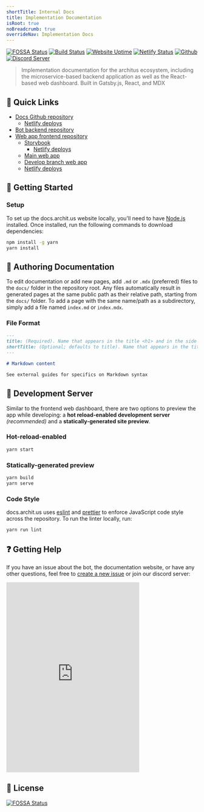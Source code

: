 ```yaml
---
shortTitle: Internal Docs
title: Implementation Documentation
isRoot: true
noBreadcrumb: true
overrideNav: Implementation Docs
---
```


<div style={{ marginTop: "-1rem" }} />

[![FOSSA Status](https://app.fossa.com/api/projects/git%2Bgithub.com%2Farchitus%2Fdocs.archit.us.svg?type=shield)](https://app.fossa.com/projects/git%2Bgithub.com%2Farchitus%2Fdocs.archit.us?ref=badge_shield) [![Build Status](https://travis-ci.org/architus/docs.archit.us.svg?branch=master)](https://travis-ci.org/architus/docs.archit.us) [![Website Uptime](https://img.shields.io/uptimerobot/ratio/7/m783218822-e416787a37a1f22b540d0654.svg?label=website%20uptime)](https://status.archit.us/) [![Netlify Status](https://api.netlify.com/api/v1/badges/8ee5067a-c5a8-4309-9167-2cfe8b8d4cb3/deploy-status)](https://app.netlify.com/sites/architus-docs/deploys) [![Github](https://img.shields.io/badge/GitHub-docs.archit.us-green)](https://github.com/architus/docs.archit.us) [![Discord Server](https://img.shields.io/discord/607637793107345431?color=7289DA&logo=discord&logoColor=white)](https://discord.gg/FpyhED)

> Implementation documentation for the architus ecosystem, including the microservice-based backend application as well as the React-based web dashboard. Built in Gatsby.js, React, and MDX

## 🔗 Quick Links

- [Docs Github repository](https://github.com/architus/docs.archit.us)
  - [Netlify deploys](https://app.netlify.com/sites/architus-docs/deploys)
- [Bot backend repository](https://github.com/architus/architus)
- [Web app frontend repository](https://github.com/architus/archit.us)
  - [Storybook](https://storybook.archit.us/)
    - [Netlify deploys](https://app.netlify.com/sites/storybook-architus/deploys)
  - [Main web app](https://archit.us/)
  - [Develop branch web app](https://develop.archit.us/)
  - [Netlify deploys](https://app.netlify.com/sites/architus/deploys)

## 🚀 Getting Started

### Setup

To set up the docs.archit.us website locally, you'll need to have [Node.js](https://nodejs.org/en/download/) installed. Once installed, run the following commands to download dependencies:

```bash
npm install -g yarn
yarn install
```

## 📝 Authoring Documentation

To edit documentation or add new pages, add `.md` or `.mdx` (preferred) files to the `docs/` folder in the repository root. Any files automatically result in generated pages at the same public path as their relative path, starting from the `docs/` folder. To add a page with the same name/path as a subdirectory, simply add a file named `index.md` or `index.mdx`.

### File Format

```md
---
title: (Required). Name that appears in the title <h1> and in the side NavBar
shortTitle: (Optional; defaults to title). Name that appears in the title bar & breadcrumb
---

# Markdown content

See external guides for specifics on Markdown syntax
```

## 📡 Development Server

Similar to the frontend web dashboard, there are two options to preview the app while developing: a **hot reload-enabled development server** _(recommended)_ and a **statically-generated site preview**.

### Hot-reload-enabled

```bash
yarn start
```

### Statically-generated preview

```bash
yarn build
yarn serve
```

### Code Style

docs.archit.us uses [eslint](https://eslint.org/) and [prettier](https://prettier.io/) to enforce JavaScript code style across the repository. To run the linter locally, run:

```bash
yarn run lint
```

## ❓ Getting Help

If you have an issue about the bot, the documentation website, or have any other questions, feel free to [create a new issue](https://github.com/architus/architus/issues/new) or join our discord server:

<iframe
  src="https://discordapp.com/widget?id=607637793107345431&theme=dark"
  width="350"
  height="500"
  allowtransparency="true"
  frameborder="0"
></iframe>

## 📜 License

[![FOSSA Status](https://app.fossa.com/api/projects/git%2Bgithub.com%2Farchitus%2Fdocs.archit.us.svg?type=large)](https://app.fossa.com/projects/git%2Bgithub.com%2Farchitus%2Fdocs.archit.us?ref=badge_large)
